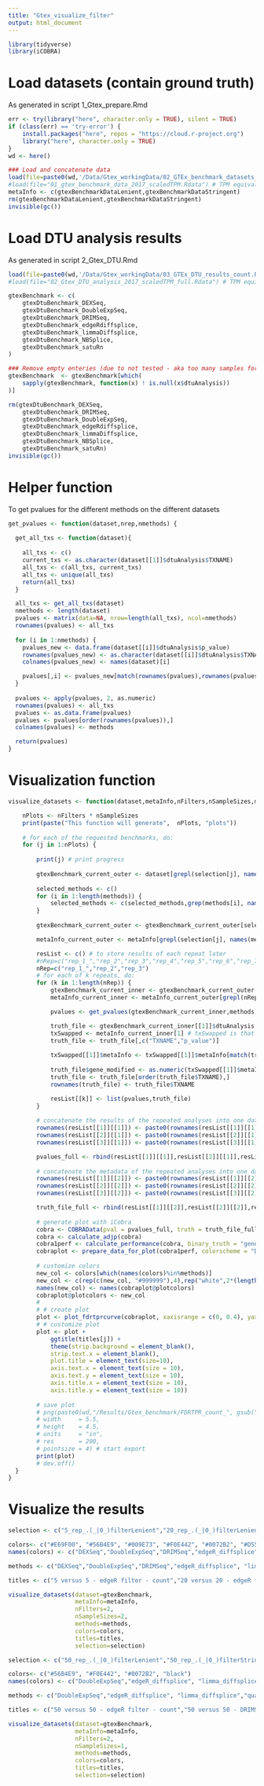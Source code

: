 ```yaml
---
title: "Gtex_visualize_filter"
output: html_document
---
```


```r
library(tidyverse)
library(iCOBRA)
```

# Load datasets (contain ground truth)

As generated in script 1_Gtex_prepare.Rmd

```r
err <- try(library("here", character.only = TRUE), silent = TRUE)
if (class(err) == 'try-error') {
    install.packages("here", repos = "https://cloud.r-project.org")
    library("here", character.only = TRUE)
}
wd <- here()

### Load and concatenate data
load(file=paste0(wd,'/Data/Gtex_workingData/02_GTEx_benchmark_datasets_count.Rdata'))
#load(file="01_gtex_benchmark_data_2017_scaledTPM.Rdata") # TPM equivalent
metaInfo <- c(gtexBenchmarkDataLenient,gtexBenchmarkDataStringent)
rm(gtexBenchmarkDataLenient,gtexBenchmarkDataStringent)
invisible(gc())
```

# Load DTU analysis results

As generated in script 2_Gtex_DTU.Rmd

```r
load(file=paste0(wd,'/Data/Gtex_workingData/03_GTEx_DTU_results_count.Rdata'))
#load(file="02_Gtex_DTU_analysis_2017_scaledTPM_full.Rdata") # TPM equivalent

gtexBenchmark <- c(
    gtexDtuBenchmark_DEXSeq,
    gtexDtuBenchmark_DoubleExpSeq,
    gtexDtuBenchmark_DRIMSeq,
    gtexDtuBenchmark_edgeRdiffsplice,
    gtexDtuBenchmark_limmaDiffsplice,
    gtexDtuBenchmark_NBSplice,
    gtexDtuBenchmark_satuRn
)

### Remove empty enteries (due to not tested - aka too many samples for reasonable runtime)
gtexBenchmark  <- gtexBenchmark[which(
    sapply(gtexBenchmark, function(x) ! is.null(x$dtuAnalysis))
)]

rm(gtexDtuBenchmark_DEXSeq,
    gtexDtuBenchmark_DRIMSeq,
    gtexDtuBenchmark_DoubleExpSeq,
    gtexDtuBenchmark_edgeRdiffsplice,
    gtexDtuBenchmark_limmaDiffsplice,
    gtexDtuBenchmark_NBSplice,
    gtexDtuBenchmark_satuRn)
invisible(gc())
```

# Helper function 
To get pvalues for the different methods on the different datasets

```r
get_pvalues <- function(dataset,nrep,nmethods) {
  
  get_all_txs <- function(dataset){
  
    all_txs <- c()
    current_txs <- as.character(dataset[[1]]$dtuAnalysis$TXNAME)
    all_txs <- c(all_txs, current_txs)
    all_txs <- unique(all_txs)
    return(all_txs)
  }

  all_txs <- get_all_txs(dataset)
  nmethods <- length(dataset)
  pvalues <- matrix(data=NA, nrow=length(all_txs), ncol=nmethods)
  rownames(pvalues) <- all_txs
  
  for (i in 1:nmethods) {
    pvalues_new <- data.frame(dataset[[i]]$dtuAnalysis$p_value)
    rownames(pvalues_new) <- as.character(dataset[[i]]$dtuAnalysis$TXNAME)
    colnames(pvalues_new) <- names(dataset)[i]

    pvalues[,i] <- pvalues_new[match(rownames(pvalues),rownames(pvalues_new)),1]
  }
  
  pvalues <- apply(pvalues, 2, as.numeric)
  rownames(pvalues) <- all_txs
  pvalues <- as.data.frame(pvalues)
  pvalues <- pvalues[order(rownames(pvalues)),]
  colnames(pvalues) <- methods

  return(pvalues)
}
```

# Visualization function

```r
visualize_datasets <- function(dataset,metaInfo,nFilters,nSampleSizes,methods,colors,titles,selection) {

    nPlots <- nFilters * nSampleSizes
    print(paste("This function will generate",  nPlots, "plots"))
  
    # for each of the requested benchmarks, do:
    for (j in 1:nPlots) {
        
        print(j) # print progress
        
        gtexBenchmark_current_outer <- dataset[grepl(selection[j], names(dataset))] # select the requested analyses
        
        selected_methods <- c()
        for (i in 1:length(methods)) {
            selected_methods <- c(selected_methods,grep(methods[i], names(gtexBenchmark_current_outer)))
        }
        
        gtexBenchmark_current_outer <- gtexBenchmark_current_outer[selected_methods] # name ordered

        metaInfo_current_outer <- metaInfo[grepl(selection[j], names(metaInfo))]

        resList <- c() # to store results of each repeat later
        #nRep=c("rep_1_","rep_2","rep_3","rep_4","rep_5","rep_6","rep_7","rep_8","rep_9","rep_10") # i.e. we repeated the 5v5 edgeR filter analysis three times
        nRep=c("rep_1_","rep_2","rep_3")
        # for each of k repeats, do:
        for (k in 1:length(nRep)) {
            gtexBenchmark_current_inner <- gtexBenchmark_current_outer[grepl(nRep[k], names(gtexBenchmark_current_outer))] # get analysis data of k-th repeat
            metaInfo_current_inner <- metaInfo_current_outer[grepl(nRep[k], names(metaInfo_current_outer))] # get truth data of k-th repeat

            pvalues <- get_pvalues(gtexBenchmark_current_inner,methods)

            truth_file <- gtexBenchmark_current_inner[[1]]$dtuAnalysis
            txSwapped <- metaInfo_current_inner[1] # txSwapped is that of the first repeat but is the same for all (3) repeats
            truth_file <- truth_file[,c("TXNAME","p_value")]
    
            txSwapped[[1]]$metaInfo <- txSwapped[[1]]$metaInfo[match(truth_file$TXNAME,txSwapped[[1]]$metaInfo$TXNAME),]
    
            truth_file$gene_modified <- as.numeric(txSwapped[[1]]$metaInfo$txSwapped)
            truth_file <- truth_file[order(truth_file$TXNAME),]
            rownames(truth_file) <- truth_file$TXNAME

            resList[[k]] <- list(pvalues,truth_file)
        }
        
        # concatenate the results of the repeated analyses into one dataframe in order to calculate average performances over repeats (required for iCobra). Avoid repeated rownames. 
        rownames(resList[[1]][[1]]) <- paste0(rownames(resList[[1]][[1]]), "_1")
        rownames(resList[[2]][[1]]) <- paste0(rownames(resList[[2]][[1]]), "_2")
        rownames(resList[[3]][[1]]) <- paste0(rownames(resList[[3]][[1]]), "_3")

        pvalues_full <- rbind(resList[[1]][[1]],resList[[2]][[1]],resList[[3]][[1]])
        
        # concatenate the metadata of the repeated analyses into one dataframe in order to calculate average performances over repeats (required for iCobra). Avoid repeated rownames. 
        rownames(resList[[1]][[2]]) <- paste0(rownames(resList[[1]][[2]]), "_1")
        rownames(resList[[2]][[2]]) <- paste0(rownames(resList[[2]][[2]]), "_2")
        rownames(resList[[3]][[2]]) <- paste0(rownames(resList[[3]][[2]]), "_3")

        truth_file_full <- rbind(resList[[1]][[2]],resList[[2]][[2]],resList[[3]][[2]])
        
        # generate plot with iCobra
        cobra <- COBRAData(pval = pvalues_full, truth = truth_file_full)
        cobra <- calculate_adjp(cobra)
        cobra1perf <- calculate_performance(cobra, binary_truth = "gene_modified", cont_truth = "none", splv = "none", aspects = c("fdrtpr", "fdrtprcurve", "overlap"))
        cobraplot <- prepare_data_for_plot(cobra1perf, colorscheme = "Dark2", facetted = TRUE)
        
        # customize colors
        new_col <- colors[which(names(colors)%in%methods)]
        new_col <- c(rep(c(new_col, "#999999"),4),rep("white",2*(length(methods)+1)))
        names(new_col) <- names(cobraplot@plotcolors)
        cobraplot@plotcolors <- new_col
        # 
        # # create plot
        plot <- plot_fdrtprcurve(cobraplot, xaxisrange = c(0, 0.4), yaxisrange = c(0,1))
        # # customize plot
        plot <- plot +
            ggtitle(titles[j]) +
            theme(strip.background = element_blank(),
            strip.text.x = element_blank(),
            plot.title = element_text(size=10),
            axis.text.x = element_text(size = 10),
            axis.text.y = element_text(size = 10),
            axis.title.x = element_text(size = 10),
            axis.title.y = element_text(size = 10))
        
        # save plot
        # png(paste0(wd,"/Results/Gtex_benchmark/FDRTPR_count_", gsub(" ", "_", titles[j]), ".png"),
        # width     = 5.5,
        # height    = 4.5,
        # units     = "in",
        # res       = 200,
        # pointsize = 4) # start export
        print(plot)
        # dev.off()
  }
}
```

# Visualize the results

```r
selection <- c("5_rep_.(_|0_)filterLenient","20_rep_.(_|0_)filterLenient","5_rep_.(_|0_)filterStringent","20_rep_.(_|0_)filterStringent")

colors<- c("#E69F00", "#56B4E9", "#009E73", "#F0E442", "#0072B2", "#D55E00", "black")
names(colors) <- c("DEXSeq","DoubleExpSeq","DRIMSeq","edgeR_diffsplice", "limma_diffsplice" ,"NBSplice","quasiBinomial")

methods <- c("DEXSeq","DoubleExpSeq","DRIMSeq","edgeR_diffsplice", "limma_diffsplice" ,"NBSplice","quasiBinomial")

titles <- c("5 versus 5 - edgeR filter - count","20 versus 20 - edgeR filter - count","5 versus 5 - DRIMSeq filter - count","20 versus 20 - DRIMSeq filter - count")

visualize_datasets(dataset=gtexBenchmark,
                   metaInfo=metaInfo,
                   nFilters=2,
                   nSampleSizes=2,
                   methods=methods,
                   colors=colors,
                   titles=titles,
                   selection=selection)

selection <- c("50_rep_.(_|0_)filterLenient","50_rep_.(_|0_)filterStringent")

colors<- c("#56B4E9", "#F0E442", "#0072B2", "black")
names(colors) <- c("DoubleExpSeq","edgeR_diffsplice", "limma_diffsplice","quasiBinomial")

methods <- c("DoubleExpSeq","edgeR_diffsplice", "limma_diffsplice","quasiBinomial")

titles <- c("50 versus 50 - edgeR filter - count","50 versus 50 - DRIMSeq filter - count")

visualize_datasets(dataset=gtexBenchmark,
                   metaInfo=metaInfo,
                   nFilters=2,
                   nSampleSizes=1,
                   methods=methods,
                   colors=colors,
                   titles=titles,
                   selection=selection)
```




